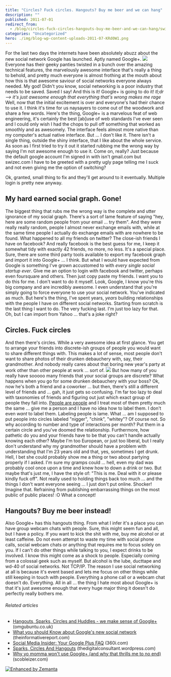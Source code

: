 ```yaml
---
title: "Circles? Fuck circles. Hangouts? Buy me beer and we can hang"
description: ""
published: 2011-07-01
redirect_from:
  - /blog/circles-fuck-circles-hangouts-buy-me-beer-and-we-can-hang/swizec/1889
categories: "Uncategorized"
hero: ./img/blog-wp-content-uploads-2011-07-KRd0W1.png
---
```


For the last two days the internets have been absolutely abuzz about the new social network Google has launched. Aptly named Google+. ![](./img/blog-wp-content-uploads-2011-07-KRd0W1.png) Everyone has their geeky panties twisted in a bunch over the amazing technical features, the marvelously awesome interface that's really a thing to behold, and pretty much everyone is almost frothing at the mouth about how this is that awesome saviour of social networks everyone always needed. My god! Didn't you know, social networking is a poor industry that needs to be saved. Saved I say! And this is it! Google+ is going to do it! _tl;dr --> it's just awesome enough that everything that's wrong makes me rage_ Well, now that the initial excitement is over and everyone's had their chance to use it. I think it's time for us naysayers to come out of the woodwork and share a few words. Here's the thing, Google+ is a marvelous feat of web engineering, it's certainly the best \[ab]use of web standards I've ever seen and I could only wish I had the chops to pull off something that worked as smoothly and as awesomely. The interface feels almost more native than my computer's actual native interface. But ... I don't like it. There isn't a single thing, outside the shiny interface, that I like about the whole service. As soon as I first tried to try it out it started rubbing me the wrong way by saying I'm not awesome enough to use it. Come on, really? Just because the default google account I'm signed in with isn't gmail.com but swizec.com I have to be greeted with a pretty ugly page telling me I suck and not even giving me the option of switching?

<!--more-->

Ok, granted, small thing to fix and they'll get around to it eventually. Multiple login is pretty new anyway.

## My hard earned social graph. Gone!

The biggest thing that rubs me the wrong way is the complete and utter ignorance of my social graph. There's a sort of lame feature of saying "hey, here are some random people from your email ... try them". And they were really really random, people I almost never exchange emails with, while at the same time people I actually do exchange emails with are nowhere to be found. What happened to all my friends on twitter? The close-ish friends I have on facebook? And really facebook is the best guess for me, I keep it somewhat tidy with exactly 42 friends, no more, no less. It's a special place. Sure, there are some third party tools available to export my facebook graph and import it into Google+ ... I think. But what I would have expected from Google is something I've grown accustomed to with _every single social startup ever_. Give me an option to login with facebook and twitter, perhaps even foursquare and others. Then just copy paste my friends. I want you to do this for me. I don't want to do it myself. Look, Google, I know you're this big company and are incredibly awesome. I even understand that you're simply going to force everyone to use your social network. You've indicated as much. But here's the thing, I've spent years, _years_ building relationships with the people I have on different social networks. Starting from scratch is the last thing I want to do. The very fucking last. I'm just too lazy for that. Oh, but I can import from Yahoo ... that's a joke right?

## Circles. Fuck circles

And then there's circles. While a very awesome idea at first glance. You get to arrange your friends into discrete-ish groups of people you would want to share different things with. This makes a lot of sense, most people don't want to share photos of their drunken debauchery with, say, their grandmother. And nobody really cares about that boring new year's party at work other than other people at work ... sort of. ![](./img/blog-wp-content-uploads-2011-07-hfzUX.jpg) But how many of you really have sooooo many friends that your social groups are discrete? What happens when you go for some drunken debauchery with your boss? Ok, now he's both a friend and a coworker ... but then, there's still a different level of friends and ... gah, it just gets so confusing. I'm far too lazy to deal with taxonomies of friends and figuring out just which exact group of people they fall into. [People are people](http://www.youtube.com/watch?v=59LXx_eyIVQ "RuPaul People Are People") and I treat most of them pretty much the same ... give me a person and I have no idea how to label them. I don't even _want_ to label them. Labeling people is lame. What ... am I supposed to put people into circles labeled "nigger", "chink", "whitey"? Of course not. So why according to number and type of interactions per month? Put them in a certain circle and you've doomed the relationship. Furthermore, how pathetic do you and your friends have to be that you can't handle actually knowing each other? Maybe I'm too European, or just too liberal, but I really don't understand why my grandmother should have a problem with understanding that I'm 23 years old and that, yes, sometimes I get drunk. Hell, I bet she could probably show me a thing or two about partying properly if I asked. I'm sure my gramps could ... hell, even my dad was probably cool once upon a time and knew how to down a drink or two. But maybe that's just me, I have the style of: "This is me. Deal with it or please kindly fuck off". Not really used to holding things back too much ... and the things I don't want everyone seeing ... I just don't put online. Shocker! Imagine that. Refraining from publishing embarrassing things on the most public of public places! :O What a concept!

## Hangouts? Buy me beer instead!

Also Google+ has this hangouts thing. From what I infer it's a place you can have group webcam chats with people. Sure, this might seem fun and all, but I have a policy. If you want to kick the shit with me, buy me alcohol or at least caffeine. Do not even attempt to waste my time with social phone calls, social webcam chats or anything that requires me to focus solely on you. If I can't do other things while talking to you, I expect drinks to be involved. I know this might come as a shock to people. Especially coming from a colossal geek such as myself. But alcohol is the lube, ducttape and wd-40 of social networks. Not TCP/IP. The reason I use social networking at all is because it's event based and lets me focus on other things while still keeping in touch with people. Everything a phone call or a webcam chat doesn't do. Everything. All in all ... the thing I hate most about Google+ is that it's just awesome enough that every huge major thing it doesn't do perfectly really bothers me.

###### Related articles

- [Hangouts, Sparks, Circles and Huddles - we make sense of Google+](http://www.omgubuntu.co.uk/2011/06/googleplus/) (omgubuntu.co.uk)
- [What you should Know about Google's new social network](http://theinformativereport.com/2011/07/01/what-you-should-know-about-googles-new-social-network/) (theinformativereport.com)
- [Social Media Insider: Your Google Plus FAQ](http://blog.360i.com/social-media/google-plus-faq) (360i.com)
- [Sparks, Circles And Hangouts](http://thedigitalconsultant.wordpress.com/2011/06/29/sparks-circles-and-hangouts/) (thedigitalconsultant.wordpress.com)
- [Why yo momma won't use Google+ (and why that thrills me to no end)](http://scobleizer.com/2011/07/01/why-yo-momma-wont-use-google-and-why-that-thrills-me-to-no-end/) (scobleizer.com)

[![Enhanced by Zemanta](http://img.zemanta.com/zemified_e.png?x-id=745658ef-f771-4515-9a98-4cf2885eb160)](http://www.zemanta.com/ "Enhanced by Zemanta")

